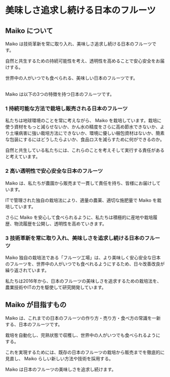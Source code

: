 
<Seo title="Maiko について" />

# 美味しさ追求し続ける日本のフルーツ

## Maiko について

Maiko は技術革新を常に取り入れ、美味しさ追求し続ける日本のフルーツです。

自然と共生するための持続可能性を考え、透明性を高めることで安心安全をお届けする。

世界中の人がいつでも食べられる、美味しい日本のフルーツです。

<br />
Maiko は以下の3つの特徴を持つ日本のフルーツです。

### 1 持続可能な方法で栽培し販売される日本のフルーツ

私たちは地球環境のことを常に考えながら、 Maiko を栽培しています。栽培に使う資材をもっと減らせないか、かん水の精度をさらに高め節水できないか、より土壌病害に強い栽培方法にできないか、環境に優しい梱包資材はないか、簡素な包装にするにはどうしたらよいか、食品ロスを減らすために何ができるのか。

自然と共生している私たちには、これらのことを考えそして実行する責任があると考えています。

### 2 高い透明性で安心安全な日本のフルーツ

Maiko は、私たちが農園から販売まで一貫して責任を持ち、皆様にお届けしています。

ITで管理された独自の栽培法により、適量の農薬、適切な施肥量で Maiko を栽培しています。

さらに Maiko を安心して食べられるように、私たちは積極的に産地や栽培履歴、物流履歴を公開し、透明性を高めていきます。

### 3 技術革新を常に取り入れ、美味しさを追求し続ける日本のフルーツ

Maiko 独自の栽培法である「フルーツ工場」は、より美味しく安心安全な日本のフルーツを、世界中の人がいつでも食べれるようにするため、日々改善改良が繰り返されています。

私たちは2016年から、日本のフルーツの美味しさを追求するための栽培法を、農業技術やITの力を駆使して研究開発しています。

## Maiko が目指すもの

Maiko は、これまでの日本のフルーツの作り方・売り方・食べ方の常識を一新する、日本のフルーツです。

栽培を自動化し、完熟状態で収穫し、世界中の人がいつでも食べられるようにする。

これを実現するためには、既存の日本のフルーツの栽培から販売までを徹底的に見直し、 Maiko らしい新しい方法や技術を採用する。

Maiko は日本のフルーツの美味しさを追求し続けます。
